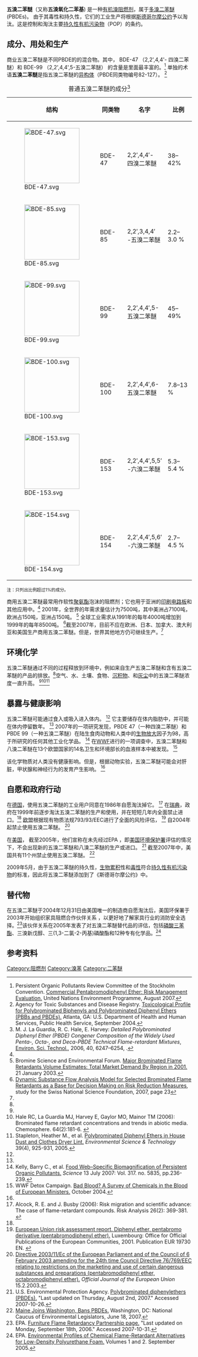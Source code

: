 {{chembox
| Verifiedfields = changed
| Watchedfields = changed
| verifiedrevid = 405763611
| ImageFile = Polybrominated diphenyl ether.svg
| ImageSize = 200px
| ImageName = 五溴二苯醚的结构， ''n'' + ''m'' = 5
| IUPACName = 
| OtherNames = PentaBDE; Penta-BDE; PeBDE; Penta; PBDPO; Pentabromobiphenyl ether
|Section1={{Chembox Identifiers
| Abbreviations = 
| index1_label = 2,2',4,4',5
| CASNo_Ref = {{cascite|correct|CAS}}
| CASNo = 32534-81-9
|  EINECS = 251-084-2
| PubChem = 36159
|  ChemSpiderID_Ref = 
| ChemSpiderID = 33255
|  MeSHName = 
|  KEGG1 = C18203
|  UNII_Ref = {{fdacite|changed|FDA}}
| UNII = 7REL09ZX35
| KEGG_Ref = 
| RTECS = DD6625350
| UNNumber = 3152 3077
| ChEBI = 81582
| ChEMBL = 374400
| InChI=1S/C12H5Br5O/c13-6-1-2-11(9(16)3-6)18-12-5-8(15)7(14)4-10(12)17/h1-5H
| InChIKey = WHPVYXDFIXRKLN-UHFFFAOYSA-N
| SMILES = C1=CC(=C(C=C1Br)Br)OC2=CC(=C(C=C2Br)Br)Br
}}
|Section2={{Chembox Properties
| C=12 | H=5 | Br=5 | O=1
| Appearance = 白色到琥珀色液体<ref name=GESTIS>{{GESTIS|ZVG=24350}}</ref>
| Density = 2.25-2.28 g/cm<sup>3</sup><ref name=GESTIS/>
|    MeltingPtCL =-7
|    MeltingPtCH =3
| MeltingPt_ref= 
| BoilingPt = 分解
| BoilingPt_ref= <ref name=GESTIS/>
| Solubility = 不可溶
| SolubleOther = 
| Solvent = 
| pKa = 
| pKb = }}
|Section3={{Chembox Structure
| CrystalStruct = 
| Coordination = 
| MolShape = }}
|Section4={{Chembox Thermochemistry
| DeltaHf = 
| DeltaHc = 
| Entropy = 
| HeatCapacity = }}
|Section7={{Chembox Hazards
| LD50 = 5000 mg/kg (大鼠口服)<ref name=GESTIS/>
| ExternalSDS = 
| MainHazards = 
| NFPA-H = 
| NFPA-F = 
| NFPA-R = 
| NFPA-S =
| GHSPictograms = {{GHS08}}{{GHS09}}
| GHSSignalWord = Warning
| HPhrases = {{H-phrases|362|373|400|410}}
| PPhrases = {{P-phrases|}}
| FlashPt = 
| AutoignitionPt = 
| ExploLimits = 
| PEL = }}
|Section8={{Chembox Related
| OtherAnions = 
| OtherCations = 
| OtherCpds = {{le|八溴二苯醚|octabromodiphenyl ether}}<br /> [[十溴二苯醚|十溴二苯醚]]
<br />[[二苯醚|二苯醚]] }}
}}
'''五溴二苯醚'''（又称'''五溴氧化二苯基''') 是一种[[有机溴阻燃剂|有机溴阻燃剂]]，属于[[多溴二苯醚|多溴二苯醚]] (PBDEs)。 由于其毒性和持久性，它们的工业生产将根据[[斯德哥尔摩公约|斯德哥尔摩公约]]予以淘汰。这是控制和淘汰主要[[持久性有机污染物|持久性有机污染物]]（POP）的条约。

==成分、用处和生产==
商业五溴二苯醚是不同PBDE的{{le|同类物|Congener (chemistry)}}的混合物。其中， BDE-47 （2,2',4,4'- 四溴二苯醚）和 BDE-99 （2,2',4,4',5-五溴二苯醚） 的含量是里面最丰富的。<ref name=UNEP2007>Persistent Organic Pollutants Review Committee of the Stockholm Convention. [http://chm.pops.int/Portals/0/download.aspx?d=UNEP-POPS-POPRC.3-20-Add.1.English.pdf Commercial Pentabromodiphenyl Ether: Risk Management Evaluation.] {{Wayback|url=http://chm.pops.int/Portals/0/download.aspx?d=UNEP-POPS-POPRC.3-20-Add.1.English.pdf |date=20110924232901 }} United Nations Environment Programme, August 2007.</ref>  单独的术语'''五溴二苯醚'''是指五溴二苯醚的[[异构体|异构体]]（PBDE同类物编号82-127）。 <ref name=ATSDR2004>Agency for Toxic Substances and Disease Registry. [http://www.atsdr.cdc.gov/toxprofiles/tp68.html Toxicological Profile for Polybrominated Biphenyls and Polybrominated Diphenyl Ethers (PBBs and PBDEs).] {{Wayback|url=http://www.atsdr.cdc.gov/toxprofiles/tp68.html |date=20071031065336 }} Atlanta, GA: U.S. Department of Health and Human Services, Public Health Service, September 2004.</ref>

{| class="wikitable" 
|+ 普通五溴二苯醚的成分<ref>M. J. La Guardia, R. C. Hale, E. Harvey: ''Detailed Polybrominated Diphenyl Ether (PBDE) Congener Composition of the Widely Used Penta-, Octa-, and Deca-PBDE Technical Flame-retardant Mixtures'', [[Environ._Sci._Technol.|Environ. Sci. Technol.]], 2006, 40, 6247–6254, {{DOI|10.1021/es060630m}}.</ref>
! 结构
! 同类物
! 名字
! 比例
|-
| [[File:BDE-47.svg|150px]]
| BDE-47
| 2,2′,4,4′-<br />四溴二苯醚
| 38–42%
|-
| [[File:BDE-85.svg|150px]]
| BDE-85
| 2,2′,3,4,4′ <br />-五溴二苯醚
| 2.2–3.0 %
|-
| [[File:BDE-99.svg|150px]]
| BDE-99
| 2,2′,4,4′,5-<br />五溴二苯醚
| 45–49%
|-
| [[File:BDE-100.svg|150px]]
| BDE-100
| 2,2′,4,4′,6-<br />五溴二苯醚
| 7.8–13 %
|-
| [[File:BDE-153.svg|150px]]
| BDE-153
| 2,2′,4,4′,5,5′ <br />-六溴二苯醚
| 5.3–5.4 %
|-
| [[File:BDE-154.svg|150px]]
| BDE-154
| 2,2′,4,4′,5,6′ <br />-六溴二苯醚
| 2.7–4.5 %
|}
<small>注：只列出比例超过1%的成分。</small>

商用五溴二苯醚最常用作软性[[聚氨酯|聚氨酯]]泡沫的阻燃剂；它也用于亚洲的[[印刷电路板|印刷电路板]]和其他应用中。<ref name=UNEP2007/> 2001年，全世界的年需求量估计为7500吨，其中美洲占7100吨，欧洲占150吨，亚洲占150吨。 <ref>Bromine Science and Environmental Forum. [http://www.bsef.com/docs/BFR_vols_2001.doc Major Brominated Flame Retardants Volume Estimates: Total Market Demand By Region in 2001.] {{Wayback|url=http://www.bsef.com/docs/BFR_vols_2001.doc |date=20061130221642 }} 21 January 2003.</ref> 全球工业需求从1991年的每年4000吨增加到1999年的每年8500吨。 <ref>[https://web.archive.org/web/20150626110220/http://www.geopartner.ch/upload/FABRO_2007.pdf Dynamic Substance Flow Analysis Model for Selected Brominated Flame Retardants as a Base for Decision Making on Risk Reduction Measures], study for the Swiss National Science Foundation, 2007, page 23</ref>截至2007年，目前不应在欧洲、日本、加拿大、澳大利亚和美国生产商用五溴二苯醚。但是，世界其他地方仍可继续生产。<ref name=UNEP2007/>

==环境化学==
五溴二苯醚通过不同的过程释放到环境中，例如来自生产五溴二苯醚和含有五溴二苯醚的产品的排放。<ref name=UNEP2007/>空气、水、土壤、食物、[[沉积物|沉积物]]、{{le|污泥|Sludge}}和[[灰尘|灰尘]]中的五溴二苯醚浓度一直升高。 <ref name=UNEP2007/><ref>Hale RC, La Guardia MJ, Harvey E, Gaylor MO, Mainor TM (2006): Brominated flame retardant concentrations and trends in abiotic media. Chemosphere. 64(2):181-6. {{DOI|10.1016/j.chemosphere.2005.12.006}} {{PMID|16434082}}</ref><ref name=Stapleton2004>Stapleton, Heather M., et al. [http://pubs.acs.org/cgi-bin/abstract.cgi/esthag/2005/39/i04/abs/es0486824.html  Polybrominated Diphenyl Ethers in House Dust and Clothes Dryer Lint.] {{Wayback|url=http://pubs.acs.org/cgi-bin/abstract.cgi/esthag/2005/39/i04/abs/es0486824.html |date=20060626013350 }} ''Environmental Science & Technology'' 39(4), 925-931, 2005.</ref>

== 暴露与健康影响 ==
五溴二苯醚可能通过食入或吸入进入体内。 <ref name=ATSDR2004/>  它主要储存在体内脂肪中，并可能在体内停留数年。 <ref name=ATSDR2004/>  2007年的一项研究发现，PBDE 47（一种四溴二苯醚）和PBDE 99（一种五溴二苯醚）在陆生食肉动物和人类中的[[生物放大|生物放大]]因子为98，高于所研究的任何其他工业化学品。 <ref name=Kelly2007>Kelly, Barry C., et al. [http://www.sciencemag.org/cgi/content/full/317/5835/236 Food Web–Specific Biomagnification of Persistent Organic Pollutants.] {{Wayback|url=http://www.sciencemag.org/cgi/content/full/317/5835/236 |date=20080622122026 }} ''Science'' 13 July 2007: Vol. 317. no. 5835, pp.236-239.</ref> 在[[世界自然基金会|WWF]]进行的一项调查中，五溴二苯醚和八溴二苯醚在13个欧盟国家的14名卫生和环境部长的血液样本中被发现。 <ref>WWF Detox Campaign.  [http://assets.panda.org/downloads/badbloodoctober2004.pdf Bad Blood? A Survey of Chemicals in the Blood of European Ministers.] {{Wayback|url=http://assets.panda.org/downloads/badbloodoctober2004.pdf |date=20110716054713 }} October 2004.</ref>

该化学物质对人类没有健康影响。但是，根据动物实验，五溴二苯醚可能会对肝脏，甲状腺和神经行为的发育产生影响。 <ref name=ATSDR2004/>

== 自愿和政府行动 ==
在[[德国|德国]]，使用五溴二苯醚的工业用户同意在1986年自愿淘汰掉它。 <ref name=Alcock2006>Alcock, R. E. and J. Busby (2006): Risk migration and scientific advance: The case of flame-retardant compounds.  Risk Analysis 26(2): 369-381. {{DOI|10.1111/j.1539-6924.2006.00739.x}} {{PMID|16573627}}</ref> 在[[瑞典|瑞典]]，政府在1999年前逐步淘汰五溴二苯醚的生产和使用，并在短短几年内全面禁止进口。<ref name=Alcock2006/> [[欧盟|欧盟]]根据现有物质法规793/93/EEC进行了全面的风险评估， <ref name=EU2001>[http://ecb.jrc.it/DOCUMENTS/Existing-Chemicals/RISK_ASSESSMENT/REPORT/penta_bdpereport015.pdf European Union risk assessment report. Diphenyl ether, pentabromo derivative (pentabromodiphenyl ether).] {{Wayback|url=http://ecb.jrc.it/DOCUMENTS/Existing-Chemicals/RISK_ASSESSMENT/REPORT/penta_bdpereport015.pdf |date=20070317015559 }} Luxembourg: Office for Official Publications of the European Communities, 2001. Publication EUR 19730 EN. {{ISBN|92-894-0479-5}}</ref> 自2004年起禁止使用五溴二苯醚。 <ref name=EU2004>[http://eur-lex.europa.eu/LexUriServ/site/en/oj/2003/l_042/l_04220030215en00450046.pdf Directive 2003/11/Ec of the European Parliament and of the Council of 6 February 2003 amending for the 24th time Council Directive 76/769/EEC relating to restrictions on the marketing and use of certain dangerous substances and preparations (pentabromodiphenyl ether, octabromodiphenyl ether).] {{Wayback|url=http://eur-lex.europa.eu/LexUriServ/site/en/oj/2003/l_042/l_04220030215en00450046.pdf |date=20130525173756 }} ''Official Journal of the European Union'' 15.2.2003.</ref>

在[[美国|美国]]， 截至2005年，他们宣称在未先经过EPA ，即[[美国环境保护署|美国环境保护署]]评估的情况下，不会出现新的五溴二苯醚和八溴二苯醚的生产或进口。 <ref name=EPAWeb>U.S. Environmental Protection Agency. [http://www.epa.gov/oppt/pbde/ Polybrominated diphenylethers (PBDEs).] {{Wayback|url=http://www.epa.gov/oppt/pbde/ |date=20150924125541 }} "Last updated on Thursday, August 2nd, 2007." Accessed 2007-10-26.</ref>  截至2007年中，美国共有11个州禁止使用五溴二苯醚。 <ref name=NCEL2007>[http://www.ncel.net/newsmanager/news_article.cgi?news_id=175 Maine Joins Washington, Bans PBDEs.] {{Wayback|url=http://www.ncel.net/newsmanager/news_article.cgi?news_id=175 |date=20070802103637 }} Washington, DC: National Caucus of Environmental Legislators, June 18, 2007.</ref>

2009年5月，由于五溴二苯醚的持久性，[[生物累积|生物累积]]性和[[毒性|毒性]]符合[[持久性有机污染物|持久性有机污染物]]的标准，因此将五溴二苯醚添加到了《斯德哥尔摩公约》中。

==替代物==
在五溴二苯醚于2004年12月31日由美国唯一的制造商自愿淘汰后，美国环保署于2003年开始组织家具阻燃合作伙伴关系<!-- 这样翻译（我也不知道该怎么翻译）？原文：Furniture Flame Retardancy Partnership -->，以更好地了解家具行业的消防安全选择。<ref>EPA. [http://www.epa.gov/oppt/dfe/pubs/projects/flameret/index.htm Furniture Flame Retardancy Partnership page.] {{Wayback|url=http://www.epa.gov/oppt/dfe/pubs/projects/flameret/index.htm |date=20130414060450 }} "Last updated on Monday, September 18th, 2006." Accessed 2007-10-31.</ref>该伙伴关系在2005年发表了对五溴二苯醚替代品的评估，包括[[磷酸三苯酯|磷酸三苯酯]]、三溴新戊醇、三(1,3-二氯-2-丙基)磷酸酯和12种专有化学品。<ref>EPA. [http://www.epa.gov/oppt/dfe/pubs/flameret/ffr-alt.htm Environmental Profiles of Chemical Flame-Retardant Alternatives for Low-Density Polyurethane Foam.] {{Wayback|url=http://www.epa.gov/oppt/dfe/pubs/flameret/ffr-alt.htm |date=20130414060916 }} Volumes 1 and 2.  September 2005.</ref>

== 参考资料 ==
{{Reflist | 2}}

[[Category:阻燃剂|Category:阻燃剂]]
[[Category:溴苯|Category:溴苯]]
[[Category:二苯醚|Category:二苯醚]]